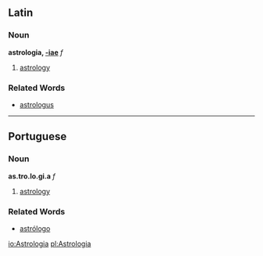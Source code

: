 ==Latin==
===Noun===
'''astrologia, [[Wiktionary Appendix:Latin first declension|-iae]]''' ''f''

#[[astrology]]
===Related Words===
*[[astrologus]]

----

==Portuguese==
===Noun===
'''as.tro.lo.gi.a''' ''f''

#[[astrology]]

===Related Words===
*[[astrólogo]]

[[io:Astrologia]]
[[pl:Astrologia]]